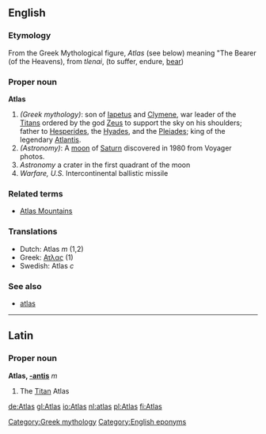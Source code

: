 ==English==
===Etymology===
From the Greek Mythological figure, ''Atlas'' (see below) meaning "The Bearer (of the Heavens), from ''tlenai'', (to suffer, endure, [[bear]])

=== Proper noun ===
'''Atlas'''

#''(Greek mythology)'': son of [[Iapetus]] and [[Clymene]], war leader of the [[Titan]]s ordered by the god [[Zeus]] to support the sky on his shoulders; father to [[Hesperides]], the [[Hyades]], and the [[Pleiades]]; king of the legendary [[Atlantis]].
#''(Astronomy)'': A [[moon]] of [[Saturn]] discovered in 1980 from Voyager photos.
#  ''Astronomy''  a crater in the first quadrant of the moon
# ''Warfare, U.S.'' Intercontinental ballistic missile

===Related terms===
*[[Atlas Mountains]]

===Translations===
*Dutch: Atlas ''m'' (1,2)
*Greek: [[Ατλας]] (1)
*Swedish: Atlas ''c''

===See also===
*[[atlas]]

----

==Latin==
===Proper noun===
'''Atlas, [[Wiktionary Appendix:Latin third declension|-antis]]''' ''m''

#The [[Titan]] Atlas

[[Category:Greek mythology]]
[[Category:English eponyms]]

[[de:Atlas]]
[[gl:Atlas]]
[[io:Atlas]]
[[nl:atlas]]
[[pl:Atlas]]
[[fi:Atlas]]